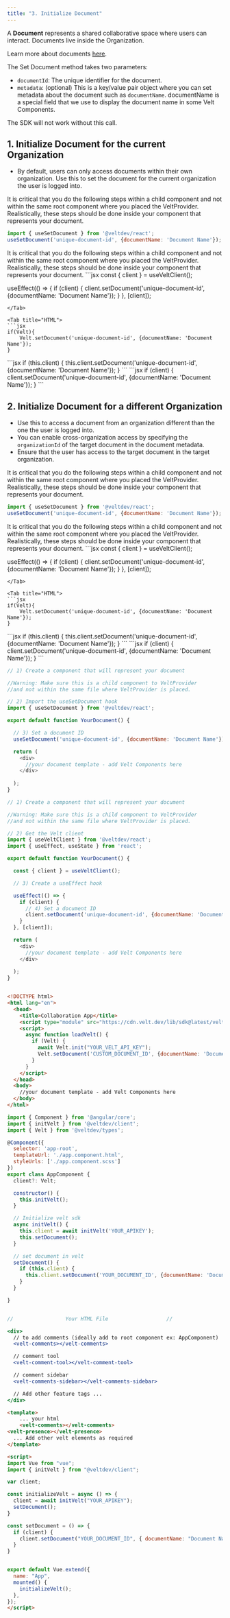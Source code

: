 ```yaml
---
title: "3. Initialize Document"
---
```


A **Document** represents a shared collaborative space where users can interact. Documents live inside the Organization.

Learn more about documents [here](/key-concepts/documents).

The Set Document method takes two parameters:
  - `documentId`: The unique identifier for the document.
  - `metadata`: (optional) This is a key/value pair object where you can set metadata about the document such as `documentName`. documentName is a special field that we use to display the document name in some Velt Components.

<Warning>The SDK will not work without this call.</Warning>

## 1. Initialize Document for the current Organization
- By default, users can only access documents within their own organization. Use this to set the document for the current organization the user is logged into.

<Tabs>

<Tab title="React / Next.js with Hooks">
<Warning>It is critical that you do the following steps within a child component and not within the same root component where you placed the VeltProvider.</Warning> 
<Info>Realistically, these steps should be done inside your component that represents your document.</Info>

```jsx
import { useSetDocument } from '@veltdev/react';
useSetDocument('unique-document-id', {documentName: 'Document Name'});
```
</Tab>

<Tab title="React / Next.js">
<Warning>It is critical that you do the following steps within a child component and not within the same root component where you placed the VeltProvider.</Warning> 
<Info>Realistically, these steps should be done inside your component that represents your document.</Info>
```jsx
const { client } = useVeltClient();

useEffect(() => {
    if (client) {
        client.setDocument('unique-document-id', {documentName: 'Document Name'});
    }
}, [client]);
```
</Tab>

<Tab title="HTML">
```jsx
if(Velt){
    Velt.setDocument('unique-document-id', {documentName: 'Document Name'});
}
```
</Tab>

<Tab title="Angular">
```jsx
if (this.client) {
  this.client.setDocument('unique-document-id', {documentName: 'Document Name'});
}
```
</Tab>

<Tab title="Vue.js">
```jsx
if (client) {
  client.setDocument('unique-document-id', {documentName: 'Document Name'});
}
```
</Tab>
  
</Tabs>

## 2. Initialize Document for a different Organization
- Use this to access a document from an organization different than the one the user is logged into.
- You can enable cross-organization access by specifying the `organizationId` of the target document in the document metadata.
- Ensure that the user has access to the target document in the target organization.

<Tabs>

<Tab title="React / Next.js with Hooks">
<Warning>It is critical that you do the following steps within a child component and not within the same root component where you placed the VeltProvider.</Warning> 
<Info>Realistically, these steps should be done inside your component that represents your document.</Info>

```jsx
import { useSetDocument } from '@veltdev/react';
useSetDocument('unique-document-id', {documentName: 'Document Name'});
```
</Tab>

<Tab title="React / Next.js">
<Warning>It is critical that you do the following steps within a child component and not within the same root component where you placed the VeltProvider.</Warning> 
<Info>Realistically, these steps should be done inside your component that represents your document.</Info>
```jsx
const { client } = useVeltClient();

useEffect(() => {
    if (client) {
        client.setDocument('unique-document-id', {documentName: 'Document Name'});
    }
}, [client]);
```
</Tab>

<Tab title="HTML">
```jsx
if(Velt){
    Velt.setDocument('unique-document-id', {documentName: 'Document Name'});
}
```
</Tab>

<Tab title="Angular">
```jsx
if (this.client) {
  this.client.setDocument('unique-document-id', {documentName: 'Document Name'});
}
```
</Tab>

<Tab title="Vue.js">
```jsx
if (client) {
  client.setDocument('unique-document-id', {documentName: 'Document Name'});
}
```
</Tab>
  
</Tabs>

<RequestExample>

```js React / Next.js with Hooks
// 1) Create a component that will represent your document 

//Warning: Make sure this is a child component to VeltProvider 
//and not within the same file where VeltProvider is placed.

// 2) Import the useSetDocument hook
import { useSetDocument } from '@veltdev/react';

export default function YourDocument() {

  // 3) Set a document ID
  useSetDocument('unique-document-id', {documentName: 'Document Name'});

  return (
    <div>
      //your document template - add Velt Components here
    </div>
    
  );
}
```

```js React / Next.js
// 1) Create a component that will represent your document 

//Warning: Make sure this is a child component to VeltProvider 
//and not within the same file where VeltProvider is placed.

// 2) Get the Velt client
import { useVeltClient } from '@veltdev/react';
import { useEffect, useState } from 'react';

export default function YourDocument() {

  const { client } = useVeltClient();

  // 3) Create a useEffect hook

  useEffect(() => {
    if (client) {
      // 4) Set a document ID
      client.setDocument('unique-document-id', {documentName: 'Document Name'});
    }
  }, [client]);

  return (
    <div>
      //your document template - add Velt Components here
    </div>
    
  );
}
```

```html HTML

<!DOCTYPE html>
<html lang="en">
  <head>
    <title>Collaboration App</title>
    <script type="module" src="https://cdn.velt.dev/lib/sdk@latest/velt.js" onload="loadVelt()"></script>
    <script>
      async function loadVelt() {
        if (Velt) {
          await Velt.init("YOUR_VELT_API_KEY");
          Velt.setDocument('CUSTOM_DOCUMENT_ID', {documentName: 'Document Name'});
        }       
      }
    </script>
  </head>
  <body>
    //your document template - add Velt Components here
  </body>
</html>
```
```jsx Angular
import { Component } from '@angular/core';
import { initVelt } from '@veltdev/client';
import { Velt } from '@veltdev/types';

@Component({
  selector: 'app-root',
  templateUrl: './app.component.html',
  styleUrls: ['./app.component.scss']
})
export class AppComponent {
  client?: Velt;

  constructor() {
    this.initVelt();
  }

  // Initialize velt sdk
  async initVelt() {
    this.client = await initVelt('YOUR_APIKEY');
    this.setDocument();
  }

  // set document in velt
  setDocument() {
    if (this.client) {
      this.client.setDocument('YOUR_DOCUMENT_ID', {documentName: 'Document Name'});
    }
  }

}


//                 Your HTML File                   //

<div>
  // to add comments (ideally add to root component ex: AppComponent)
  <velt-comments></velt-comments>

  // comment tool
  <velt-comment-tool></velt-comment-tool>

  // comment sidebar
  <velt-comments-sidebar></velt-comments-sidebar>

  // Add other feature tags ...
</div>

```

```html Vue.js
<template>
	... your html
	<velt-comments></velt-comments>
<velt-presence></velt-presence>
  ... Add other velt elements as required
</template>

<script>
import Vue from "vue";
import { initVelt } from "@veltdev/client";

var client;

const initializeVelt = async () => {
  client = await initVelt("YOUR_APIKEY");
  setDocument();
}

const setDocument = () => {
  if (client) {
    client.setDocument("YOUR_DOCUMENT_ID", { documentName: "Document Name" });
  }
}


export default Vue.extend({
  name: "App",
  mounted() {
    initializeVelt();
  },
});
</script>
```

</RequestExample>
